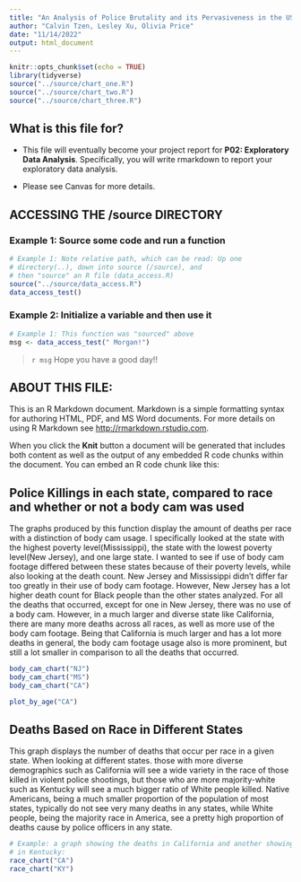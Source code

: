 ```yaml
---
title: "An Analysis of Police Brutality and its Pervasiveness in the US"
author: "Calvin Tzen, Lesley Xu, Olivia Price"
date: "11/14/2022"
output: html_document
---
```


```r
knitr::opts_chunk$set(echo = TRUE)
library(tidyverse)
source("../source/chart_one.R")
source("../source/chart_two.R")
source("../source/chart_three.R")
```

## What is this file for?

* This file will eventually become your project report for **P02: Exploratory Data Analysis**. Specifically, you will write rmarkdown to report your exploratory data analysis.

* Please see Canvas for more details.

## ACCESSING THE /source DIRECTORY
### Example 1: Source some code and run a function
```r
# Example 1: Note relative path, which can be read: Up one
# directory(..), down into source (/source), and 
# then "source" an R file (data_access.R)
source("../source/data_access.R")
data_access_test()
```

### Example 2: Initialize a variable and then use it
```r
# Example 1: This function was "sourced" above
msg <- data_access_test(" Morgan!")
```

> `r msg` Hope you have a good day!! 

## ABOUT THIS FILE: 

This is an R Markdown document. Markdown is a simple formatting syntax for authoring HTML, PDF, and MS Word documents. For more details on using R Markdown see <http://rmarkdown.rstudio.com>.

When you click the **Knit** button a document will be generated that includes both content as well as the output of any embedded R code chunks within the document. You can embed an R code chunk like this:

## Police Killings in each state, compared to race and whether or not a body cam was used

The graphs produced by this function display the amount of deaths per race with a distinction of body cam usage. I specifically looked at the state with the highest poverty level(Mississippi), the state with the lowest poverty level(New Jersey), and one large state. I wanted to see if use of body cam footage differed between these states because of their poverty levels, while also looking at the death count. New Jersey and Mississippi didn't differ far too greatly in their use of body cam footage. However, New Jersey has a lot higher death count for Black people than the other states analyzed. For all the deaths that occurred, except for one in New Jersey, there was no use of a body cam. However, in a much larger and diverse state like California, there are many more deaths across all races, as well as more use of the body cam footage. Being that California is much larger and has a lot more deaths in general, the body cam footage usage also is more prominent, but still a lot smaller in comparison to all the deaths that occurred.

```r
body_cam_chart("NJ")
body_cam_chart("MS")
body_cam_chart("CA")

```


```r
plot_by_age("CA")
```

## Deaths Based on Race in Different States

This graph displays the number of deaths that occur per race in a given state. When looking at different states. those with more diverse demographics such as California will see a wide variety in the race of those killed in violent police shootings, but those who are more majority-white such as Kentucky will see a much bigger ratio of White people killed. Native Americans, being a much smaller proportion of the population of most states, typically do not see very many deaths in any states, while White people, being the majority race in America, see a pretty high proportion of deaths cause by police officers in any state.

```r
# Example: a graph showing the deaths in California and another showing the deaths 
# in Kentucky:
race_chart("CA")
race_chart("KY")
```

